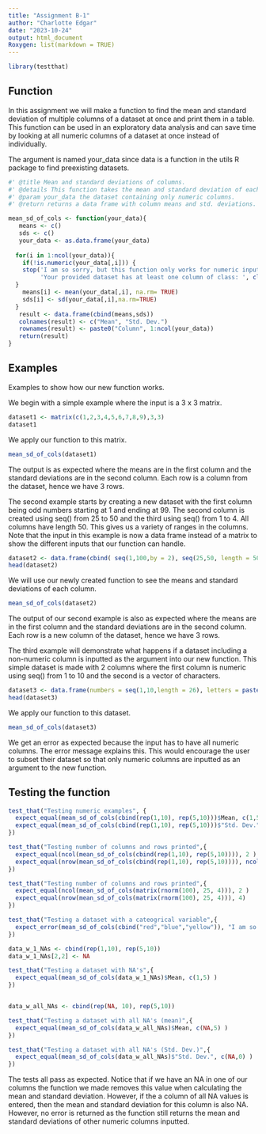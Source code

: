 ```yaml
---
title: "Assignment B-1"
author: "Charlotte Edgar"
date: "2023-10-24"
output: html_document
Roxygen: list(markdown = TRUE)
---
```

```r
library(testthat)
```

## Function 

In this assignment we will make a function to find the mean and standard deviation of multiple columns of a dataset at once and print them in a table. This function can be used in an exploratory data analysis and can save time by looking at all numeric columns of a dataset at once instead of individually.

The argument is named your_data since data is a function in the utils R package to find preexisting datasets.
```r
#' @title Mean and standard deviations of columns.
#' @details This function takes the mean and standard deviation of each numeric column in a dataset.
#' @param your_data the dataset containing only numeric columns.
#' @return returns a data frame with column means and std. deviations.

mean_sd_of_cols <- function(your_data){
   means <- c()
   sds <- c()
   your_data <- as.data.frame(your_data)
   
  for(i in 1:ncol(your_data)){
    if(!is.numeric(your_data[,i])) {
    stop('I am so sorry, but this function only works for numeric input!\n',
         'Your provided dataset has at least one column of class: ', class(your_data[,i])[1])
  }
    means[i] <- mean(your_data[,i], na.rm= TRUE)
    sds[i] <- sd(your_data[,i],na.rm=TRUE)
  }
   result <- data.frame(cbind(means,sds))
   colnames(result) <- c("Mean", "Std. Dev.")
   rownames(result) <- paste0("Column", 1:ncol(your_data))
   return(result)
}


```

## Examples
Examples to show how our new function works.

We begin with a simple example where the input is a 3 x 3 matrix.
```r
dataset1 <- matrix(c(1,2,3,4,5,6,7,8,9),3,3)
dataset1
```
We apply our function to this matrix.
```r
mean_sd_of_cols(dataset1)
```

The output is as expected where the means are in the first column and the standard deviations are in the second column. Each row is a column from the dataset, hence we have 3 rows.

The second example starts by creating a new dataset with the first column being odd numbers starting at 1 and ending at 99. The second column is created using seq() from 25 to 50 and the third using seq() from 1 to 4. All columns have length 50. This gives us a variety of ranges in the columns. Note that the input in this example is now a data frame instead of a matrix to show the different inputs that our function can handle.

```r
dataset2 <- data.frame(cbind( seq(1,100,by = 2), seq(25,50, length = 50), seq(1,4, length = 50)))
head(dataset2)
```

We will use our newly created function to see the means and standard deviations of each column. 

```r
mean_sd_of_cols(dataset2)
```

The output of our second example is also as expected where the means are in the first column and the standard deviations are in the second column. Each row is a new column of the dataset, hence we have 3 rows. 

The third example will demonstrate what happens if a dataset including a non-numeric column is inputted as the argument into our new function. This simple dataset is made with 2 columns where the first column is numeric using seq() from 1 to 10 and the second is a vector of characters. 
```r
dataset3 <- data.frame(numbers = seq(1,10,length = 26), letters = paste0(letters))
head(dataset3)

```
We apply our function to this dataset.
```r
mean_sd_of_cols(dataset3)
```
We get an error as expected because the input has to have all numeric columns. The error message explains this. This would encourage the user to subset their dataset so that only numeric columns are inputted as an argument to the new function. 

## Testing the function

```r
test_that("Testing numeric examples", {
  expect_equal(mean_sd_of_cols(cbind(rep(1,10), rep(5,10)))$Mean, c(1,5) )
  expect_equal(mean_sd_of_cols(cbind(rep(1,10), rep(5,10)))$"Std. Dev.", c(0,0) )
})

test_that("Testing number of columns and rows printed",{
  expect_equal(ncol(mean_sd_of_cols(cbind(rep(1,10), rep(5,10)))), 2 )
  expect_equal(nrow(mean_sd_of_cols(cbind(rep(1,10), rep(5,10)))), ncol(cbind(rep(1,10), rep(5,10))) )
})

test_that("Testing number of columns and rows printed",{
  expect_equal(ncol(mean_sd_of_cols(matrix(rnorm(100), 25, 4))), 2 )
  expect_equal(nrow(mean_sd_of_cols(matrix(rnorm(100), 25, 4))), 4)
})

test_that("Testing a dataset with a cateogrical variable",{
  expect_error(mean_sd_of_cols(cbind("red","blue","yellow")), "I am so sorry, but this function only works for numeric input!\nYour provided dataset has at least one column of class: character")
})

data_w_1_NAs <- cbind(rep(1,10), rep(5,10))
data_w_1_NAs[2,2] <- NA

test_that("Testing a dataset with NA's",{
  expect_equal(mean_sd_of_cols(data_w_1_NAs)$Mean, c(1,5) )
})


data_w_all_NAs <- cbind(rep(NA, 10), rep(5,10))

test_that("Testing a dataset with all NA's (mean)",{
  expect_equal(mean_sd_of_cols(data_w_all_NAs)$Mean, c(NA,5) )
})

test_that("Testing a dataset with all NA's (Std. Dev.)",{
  expect_equal(mean_sd_of_cols(data_w_all_NAs)$"Std. Dev.", c(NA,0) )
})

```
The tests all pass as expected. Notice that if we have an NA in one of our columns the function we made removes this value when calculating the mean and standard deviation. However, if the a column of all NA values is entered, then the mean and standard deviation for this column is also NA. However, no error is returned as the function still returns the mean and standard deviations of other numeric columns inputted. 



